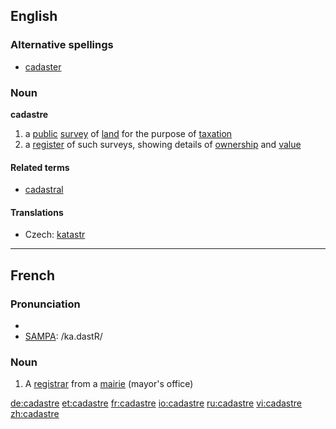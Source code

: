 ==English==
{{wikipedia}}

===Alternative spellings===
* [[cadaster]] {{i|rare}}

===Noun===
'''cadastre'''

# a [[public]] [[survey]] of [[land]] for the purpose of [[taxation]]
# a [[register]] of such surveys, showing details of [[ownership]] and [[value]]

====Related terms====
* [[cadastral]]

====Translations====
{{trans-top|register}}
* Czech: [[katastr]] {{m}}
{{trans-mid}}
{{trans-bottom}}

----

==French==

===Pronunciation===
*{{IPA|/ka.dastʁ/}}
*[[w:SAMPA|SAMPA]]: /ka.dastR/

===Noun===
{{fr-noun|m}}

# A [[registrar]] from a [[mairie]] (mayor's office)

[[de:cadastre]]
[[et:cadastre]]
[[fr:cadastre]]
[[io:cadastre]]
[[ru:cadastre]]
[[vi:cadastre]]
[[zh:cadastre]]